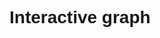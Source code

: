 # Interactive graph

<style>
  * {
    font-family: sans-serif;
  }
</style> 

<body>

<div id="container"><div id="plot"></div><div id="barplot"></div></div>

<script src="https://cdn.jsdelivr.net/npm/d3@7"></script>
<script src="scripts/myscript.js"></script>

</body>